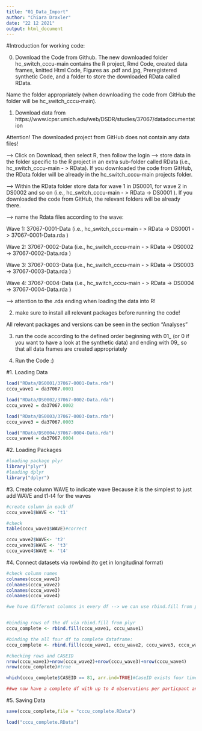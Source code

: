 ```yaml
---
title: "01_Data_Import"
author: "Chiara Draxler"
date: "22 12 2021"
output: html_document
---
```



#Introduction for working code:

0. Download the Code from Github. The new downloaded folder hc_switch_cccu-main contains the R project, Rmd Code, created data frames, knitted Html Code, Figures as .pdf and.jpg, Preregistered synthetic Code, and a folder to store the downloaded RData called RData.

Name the folder appropriately (when downloading the code from GitHub the folder will be hc_switch_cccu-main).

1. Download data from 
https://www.icpsr.umich.edu/web/DSDR/studies/37067/datadocumentation

Attention! The downloaded project from GitHub does not contain any data files!

--> Click on Download, then select R, then follow the login
--> store data in the folder specific to the R project in an extra sub-folder called RData (i.e., hc_switch_cccu-main - > RData). If you downloaded the code from GitHub, the RData folder will be already in the hc_switch_cccu-main projects folder.  

--> Within the RData folder store data for wave 1 in DS0001, for wave 2 in DS0002 and so on  (i.e., hc_switch_cccu-main - > RData -> DS0001 ). If you downloaded the code from GitHub, the relevant folders will be already there.

--> name the Rdata files according to the wave: 

Wave 1: 37067-0001-Data (i.e., hc_switch_cccu-main - > RData -> DS0001 -> 37067-0001-Data.rda )

Wave 2: 37067-0002-Data (i.e., hc_switch_cccu-main - > RData -> DS0002 -> 37067-0002-Data.rda )


Wave 3: 37067-0003-Data (i.e., hc_switch_cccu-main - > RData -> DS0003 -> 37067-0003-Data.rda )


Wave 4: 37067-0004-Data (i.e., hc_switch_cccu-main - > RData -> DS0004 -> 37067-0004-Data.rda )


--> attention to the .rda ending when loading the data into R!

2. make sure to install all relevant packages before running the code!

All relevant packages and versions can be seen in the section "Analyses"

3. run the code according to the defined order beginning with 01_ (or 0 if you want to have a look at the synthetic data) and ending with 09_ so that all data frames are created appropriately

4. Run  the Code :) 




#1. Loading Data 

```r
load("RData/DS0001/37067-0001-Data.rda")
cccu_wave1 = da37067.0001

load("RData/DS0002/37067-0002-Data.rda")
cccu_wave2 = da37067.0002

load("RData/DS0003/37067-0003-Data.rda")
cccu_wave3 = da37067.0003

load("RData/DS0004/37067-0004-Data.rda")
cccu_wave4 = da37067.0004
```

#2. Loading Packages
```r
#loading package plyr
library("plyr")
#loading dplyr
library("dplyr")
```

#3. Create column WAVE to indicate wave
Because it is the simplest to just add WAVE and t1-t4 for the waves 

```r
#create column in each df
cccu_wave1$WAVE <- 't1'

#check
table(cccu_wave1$WAVE)#correct

cccu_wave2$WAVE<- 't2'
cccu_wave3$WAVE <- 't3'
cccu_wave4$WAVE <- 't4'


```

#4. Connect datasets via rowbind (to get in longitudinal format)
```r
#check column names
colnames(cccu_wave1)
colnames(cccu_wave2)
colnames(cccu_wave3)
colnames(cccu_wave4)

#we have different columns in every df --> we can use rbind.fill from plyr, which works as follows:  "If a column exists in both data frames, it is row binded as usual. However, if a column is missing in one of the two data frames, the empty cells are replaced by NA" (https://statisticsglobe.com/rbind-in-r-example-vector-data-frame-fill-columns/)


#binding rows of the df via rbind.fill from plyr
cccu_complete <- rbind.fill(cccu_wave1, cccu_wave1)

#binding the all four df to complete dataframe:
cccu_complete <- rbind.fill(cccu_wave1, cccu_wave2, cccu_wave3, cccu_wave4)

#checking rows and CASEID 
nrow(cccu_wave1)+nrow(cccu_wave2)+nrow(cccu_wave3)+nrow(cccu_wave4)
nrow(cccu_complete)#true

which(cccu_complete$CASEID == 81, arr.ind=TRUE)#CaseID exists four times!

##we now have a complete df with up to 4 observations per particpant and binded columns (or new columns, if they did not exist before)
```
#5. Saving Data
```r
save(cccu_complete,file = "cccu_complete.RData")

load("cccu_complete.RData")
```


